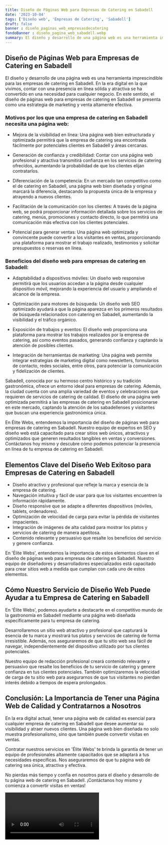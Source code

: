 ```yaml
---
title: Diseño de Páginas Web para Empresas de Catering en Sabadell
date: '2023-10-04'
tags: ['Diseño web', 'Empresas de Catering', 'Sabadell']
draft: false
banner : diseño_paginas_web_empresasdecatering
fondoBanner : diseño_pagina_web_sabadell.webp
summary: El diseño y desarrollo de una página web es una herramienta imprescindible para las empresas de catering en Sabadell. En la era digital en la que vivimos, contar con una presencia en línea sólida y atractiva se ha convertido en una necesidad para cualquier negocio. En este sentido, el diseño de páginas web para empresas de catering en Sabadell se presenta como una estrategia de marketing y venta altamente efectiva.
---
```


## Diseño de Páginas Web para Empresas de Catering en Sabadell

El diseño y desarrollo de una página web es una herramienta imprescindible para las empresas de catering en Sabadell. En la era digital en la que vivimos, contar con una presencia en línea sólida y atractiva se ha convertido en una necesidad para cualquier negocio. En este sentido, el diseño de páginas web para empresas de catering en Sabadell se presenta como una estrategia de marketing y venta altamente efectiva.

### Motivos por los que una empresa de catering en Sabadell necesita una página web:

- Mejora de la visibilidad en línea: Una página web bien estructurada y optimizada permitirá que la empresa de catering sea encontrada fácilmente por potenciales clientes en Sabadell y áreas cercanas.

- Generación de confianza y credibilidad: Contar con una página web profesional y atractiva transmitirá confianza en los servicios de catering ofrecidos, aumentando la probabilidad de que los clientes elijan contratarlos.

- Diferenciación de la competencia: En un mercado tan competitivo como el de catering en Sabadell, una página web bien diseñada y original marcará la diferencia, destacando la propuesta única de la empresa y atrayendo a nuevos clientes.

- Facilitación de la comunicación con los clientes: A través de la página web, se podrá proporcionar información detallada sobre los servicios de catering, menús, promociones y contacto directo, lo que permitirá una comunicación más efectiva con los clientes potenciales.

- Potencial para generar ventas: Una página web optimizada y convincente puede convertir a los visitantes en ventas, proporcionando una plataforma para mostrar el trabajo realizado, testimonios y solicitar presupuestos o reservas en línea.

### Beneficios del diseño web para empresas de catering en Sabadell:

- Adaptabilidad a dispositivos móviles: Un diseño web responsive permitirá que los usuarios accedan a la página desde cualquier dispositivo móvil, mejorando la experiencia del usuario y ampliando el alcance de la empresa.

- Optimización para motores de búsqueda: Un diseño web SEO optimizado ayudará a que la página aparezca en los primeros resultados de búsqueda relacionados con catering en Sabadell, aumentando la visibilidad y el tráfico orgánico.

- Exposición de trabajos y eventos: El diseño web proporciona una plataforma para mostrar los trabajos realizados por la empresa de catering, así como eventos pasados, generando confianza y captando la atención de posibles clientes.

- Integración de herramientas de marketing: Una página web permite integrar estrategias de marketing digital como newsletters, formularios de contacto, redes sociales, entre otros, para potenciar la comunicación y fidelización de clientes.

Sabadell, conocida por su hermoso centro histórico y su tradición gastronómica, ofrece un entorno ideal para empresas de catering. Además, la ciudad cuenta con una amplia variedad de eventos y celebraciones que requieren de servicios de catering de calidad. El diseño de una página web optimizada permitirá a las empresas de catering en Sabadell posicionarse en este mercado, captando la atención de los sabadellenses y visitantes que buscan una experiencia gastronómica única.

En Élite Webs, entendemos la importancia del diseño de páginas web para empresas de catering en Sabadell. Nuestro equipo de expertos en SEO y diseño web está capacitado para crear sitios web únicos, atractivos y optimizados que generen resultados tangibles en ventas y conversiones. Contáctanos hoy mismo y descubre cómo podemos potenciar la presencia en línea de tu empresa de catering en Sabadell.

<GifSeo />

<Cta />

## Elementos Clave del Diseño Web Exitoso para Empresas de Catering en Sabadell

- Diseño atractivo y profesional que refleje la marca y esencia de la empresa de catering.
- Navegación intuitiva y fácil de usar para que los visitantes encuentren la información rápidamente.
- Diseño responsive que se adapte a diferentes dispositivos (móviles, tablets, ordenadores).
- Optimización de velocidad de carga para evitar la pérdida de visitantes impacientes.
- Integración de imágenes de alta calidad para mostrar los platos y servicios de catering de manera apetitosa.
- Contenido relevante y persuasivo que resalte los beneficios del servicio y genere confianza.

En 'Élite Webs', entendemos la importancia de estos elementos clave en el diseño de páginas web para empresas de catering en Sabadell. Nuestro equipo de diseñadores y desarrolladores especializados está capacitado para crear sitios web a medida que cumplan con cada uno de estos elementos.

## Cómo Nuestro Servicio de Diseño Web Puede Ayudar a tu Empresa de Catering en Sabadell

En 'Élite Webs', podemos ayudarte a destacarte en el competitivo mundo de la gastronomía en Sabadell mediante una página web diseñada específicamente para tu empresa de catering. 

Desarrollaremos un sitio web atractivo y profesional que capturará la esencia de tu marca y mostrará tus platos y servicios de catering de forma irresistible. Además, nos aseguraremos de que tu sitio web sea fácil de navegar, independientemente del dispositivo utilizado por tus clientes potenciales.

Nuestro equipo de redacción profesional creará contenido relevante y persuasivo que resalte los beneficios de tu servicio de catering y genere confianza en tus clientes potenciales. También optimizaremos la velocidad de carga de tu sitio web para asegurarnos de que tus visitantes no pierdan interés debido a tiempos de espera prolongados.

## Conclusión: La Importancia de Tener una Página Web de Calidad y Contratarnos a Nosotros

En la era digital actual, tener una página web de calidad es esencial para cualquier empresa de catering en Sabadell que desee aumentar su visibilidad y atraer nuevos clientes. Una página web bien diseñada no solo muestra profesionalismo, sino que también puede convertir visitas en ventas.

Contratar nuestros servicios en 'Élite Webs' te brinda la garantía de tener un equipo de profesionales altamente capacitados que se adaptará a tus necesidades específicas. Nos aseguraremos de que tu página web de catering sea única, atractiva y efectiva.

No pierdas más tiempo y confía en nosotros para el diseño y desarrollo de tu página web de catering en Sabadell. ¡Contáctanos hoy mismo y comienza a convertir visitas en ventas!

<Video />

<CtaBot job='Empresas de Catering' city='Sabadell'/>

<Gmaps query='Sabadell+españa+maps' />